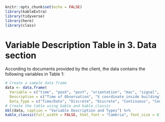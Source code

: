 ```{r, message=FALSE, echo=FALSE}
knitr::opts_chunk$set(echo = FALSE)
library(kableExtra)
library(tidyverse)
library(here)
library(class)
```

# Variable Description Table in 3. Data section

According to documents provided by the client, the data contains the following variables in Table 1:
```{r echo=FALSE, message=FALSE}
# Create a sample data frame
data <- data.frame(
  Variable = c("time", "posX", "posY", "orientation", "mac", "signal", "rawTime", "angle"),
  Description = c("Time of Observation", "X coordinate inside building", "Y coordinate inside building", "Angle of observation", "MAC address of device", "Signal strength", "Number of milliseconds after 1/1/1970", "45 degree cutoff of orientation"),
  Data_Type = c("Time/Date", "Discrete", "Discrete", "Continuous", "Continuous", "Continuous", "Continuous", "Discrete"))
# Create the table using kable and kable_classic
kbl(data, caption = "Variable Description and Types") %>%
kable_classic(full_width = FALSE, html_font = "Cambria", font_size = 6)
```